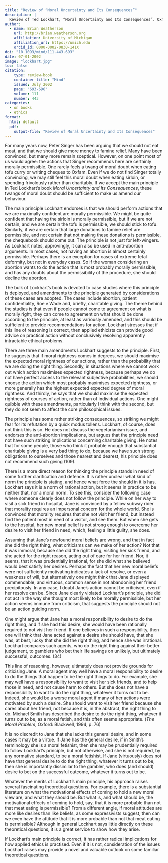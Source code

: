```yaml
---
title: "Review of “Moral Uncertainty and Its Consequences”"
description: |
  Review of Ted Lockhart, “Moral Uncertainty and Its Consequences”. Oxford: Oxford University Press, 2000. 
author:
  - name: Brian Weatherson 
    url: http://brian.weatherson.org
    affiliation: University of Michigan
    affiliation_url: https://umich.edu
    orcid_id: 0000-0002-0830-141X
doi: "10.1093/mind/111.443.693"
date: 07-01-2002
image: "lockhart.jpg"
toc: false
citation:
    type: review-book
    container-title: "Mind"
    issued: July 2002
    page: "693-696"
    volume: 111
    number: 443
categories:
  - on books
  - ethics
format:
  html: default
  pdf: 
    output-file: "Review of Moral Uncertainty and Its Consequences"
---
```


For many years now, Peter Singer has been arguing that we should not eat meat, and that we should give more money to famine relief. Many have been convinced, but many more remain sceptical. However, on one point most of us would agree: the actions that Singer recommends here are certainly morally permissible. One rarely feels a twang of moral doubt when eating tofu curry or writing cheques to Oxfam. Even if we do not find Singer totally convincing, we may still feel this moral doubt when eating sirloin, or spending frivolously rather than charitably. If we accept the main principle in Ted Lockhart’s book _Moral Uncertainty and Its Consequences_, these twangs of moral doubt should be sufficient to make us amend our behaviour.

The main principle Lockhart endorses is that we should perform actions that we are maximally confident are morally permissible. We might be quite confident that having the sirloin is morally permissible, but if we are not certain, and we are certain the tofu is permissible, we should stick to tofu. Similarly, if we are certain that large donations to famine relief are permissible, and not certain that not making these donations is permissible, the chequebook should come out. The principle is not just for left-wingers. As Lockhart notes, approvingly, it can also be used in anti-abortion arguments. In most cases, not having an abortion is almost certainly permissible. Perhaps there is an exception for cases of extreme fetal deformity, but not in everyday cases. So if the woman considering an abortion wants to do the action that is most probably morally permissible, and has any doubts about the permissibility of the procedure, she should decline the abortion.

The bulk of Lockhart’s book is devoted to case studies where this principle is deployed, and amendments to the principle generated by considerations of these cases are adopted. The cases include abortion, patient confidentiality, Roe v Wade and, briefly, charitable giving. The theme behind the studies is that even if people cannot come to agreement on what is morally right, they can come to agreement on what should be done according to the principle, at least as variously amended, and this should be sufficient to provide recommendations for action. Lockhart stresses that if this line of reasoning is correct, then applied ethicists can provide good advice on practical action without conclusively resolving apparently intractable ethical problems.

There are three main amendments Lockhart suggests to the principle. First, he suggests that if moral rightness comes in degrees, we should maximise the expected moral rightness of our actions, rather than the probability that we are doing the right thing. Secondly, in situations where we cannot work out which action maximises expected rightness, because perhaps we do not have perfect access to the relevant subjective probabilities, we should choose the action which most probably maximises expected rightness, or more generally has the highest expected expected degree of moral rightness. And thirdly, he says that we should maximise the expected rightness of courses of action, rather than of individual actions. One might quibble with these amendments, particularly I think with the second, but they do not seem to affect the core philosophical issues.

The principle has some rather striking consequences, so striking we might fear for its refutation by a quick modus tollens. Lockhart, of course, does not think this is so. He does not discuss the vegetarianism issue, and endorses the anti-abortion implications, but argues that the principle need not have such striking implications concerning charitable giving. He notes that for some people, those who think it probable enough that substantial charitable giving is a very bad thing to do, because we have such strong obligations to ourselves and those nearest and dearest, his principle does not recommend such giving (109).

There is a more direct reason for thinking the principle stands in need of some further clarification and defence. It is rather unclear what kind of norm the principle is stating, and hence what force the should in it is has. Lockhart says it is a norm of rational action, but it seems in practice to be neither that, nor a moral norm. To see this, consider the following case where someone clearly does not follow the principle. While on her way to visit a sick friend in hospital, Jane is convinced by a fellow subway rider that morality requires an impersonal concern for the whole world. She is convinced that morality requires that she not visit her friend, but instead find the patient most in need of a visitor, and see them. But when she gets to the hospital, her new moral belief is not strong enough to overcome her desire to visit her friend in need, which, feeling a little guilty, she does.

Assuming that Jane’s newfound moral beliefs are wrong, and that in fact she did the right thing, what criticisms can we make of her action? Not that it was immoral, because she did the right thing, visiting her sick friend, and she acted for the right reason, acting out of care for her friend. Nor, it seems, that it was prudentially irrational, for she did what she believed would best satisfy her desires. Perhaps the fact that her new moral beliefs were not sufficiently motivating indicates a lack of resolve, or even a weakness of will, but alternatively one might think that Jane displayed commendable, and virtuous, common sense in not abandoning her friend precipitously. In any case, I doubt Jane’s action cannot be criticised, even if her resolve can be. Since Jane clearly violated Lockhart’s principle, she did not act in the way she thought most likely to be morally permissible, but her action seems immune from criticism, that suggests the principle should not be an action guiding norm.

One might argue that Jane has a moral responsibility to desire to do the right thing, and if she had this desire, she would have been rationally required to not visit her friend. If one believes in such a responsibility, then one will think that Jane acted against a desire she should have, that she was, at best, lucky that she did the right thing, and hence she was irrational. Lockhart compares such agents, who do the right thing against their better judgement, to gamblers who bet their life savings on unlikely, but ultimately successful, outcomes. (34)

This line of reasoning, however, ultimately does not provide grounds for criticising Jane. A moral agent may well have a moral responsibility to desire to do the things that happen to be the right things to do. For example, she may well have a responsibility to want to visit her sick friends, and to help those in need, and not cause harm to others. But she does not have a responsibility to want to do the right thing, whatever it turns out to be. Indeed, she would be a worse moral agent if many of her actions were motivated by such a desire. She should want to visit her friend because she cares about her friend, not because it is, in the abstract, the right thing to do. Michael Smith has described the desire to do the right thing, whatever it turns out to be, as a moral fetish, and this often seems appropriate. (_The Moral Problem_, Oxford: Blackwell, 1994, p. 76)

It is no discredit to Jane that she lacks this general desire, and in some cases it may be a virtue. If Jane has the general desire, if in Smith’s terminology she is a moral fetishist, then she may be prudentially required to follow Lockhart’s principle, but not otherwise, and she is not required, by any normative standard, to be a moral fetishist. If Jane (virtuously) does not have that general desire to do the right thing, whatever it turns out to be, then she is importantly dissimilar to the gambler, who does (and should) desire to bet on the successful outcome, whatever it turns out to be.

Whatever the merits of Lockhart’s main principle, his approach raises several fascinating theoretical questions. For example, there is a substantial literature on what the motivational effects of coming to hold a new moral view are, and what they should be. But what is, and what should be, the motivational effects of coming to hold, say, that it is more probable than not that meat eating is permissible? From a different angle, if moral attitudes are more like desires than like beliefs, as some expressivists suggest, then can we even have the attitude that it is more probable than not that meat eating is permissible? Although in general Lockhart says little directly on these theoretical questions, it is a great service to show how they arise.

If Lockhart’s main principle is correct, it has rather radical implications for how applied ethics is practised. Even if it is not, consideration of the issues Lockhart raises may provide a novel and valuable outlook on some familiar theoretical questions.


